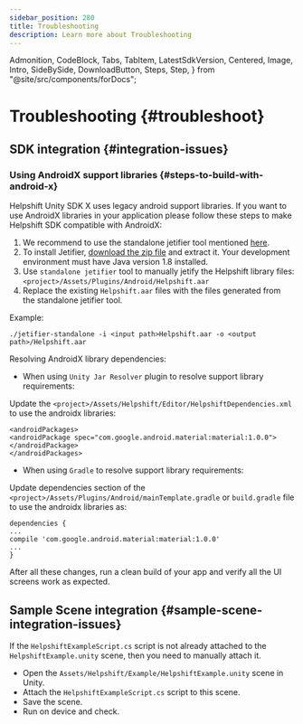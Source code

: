 ```yaml
---
sidebar_position: 280
title: Troubleshooting
description: Learn more about Troubleshooting
---
```


  Admonition,
  CodeBlock,
  Tabs,
  TabItem,
  LatestSdkVersion,
  Centered,
  Image,
  Intro,
  SideBySide,
  DownloadButton,
  Steps,
  Step,
} from "@site/src/components/forDocs";

# Troubleshooting {#troubleshoot}

## SDK integration {#integration-issues}

### Using AndroidX support libraries {#steps-to-build-with-android-x}

Helpshift Unity SDK X uses legacy android support libraries.
If you want to use AndroidX libraries in your application please follow these steps to make Helpshift SDK compatible with AndroidX:

1. We recommend to use the standalone jetifier tool mentioned [here](https://developer.android.com/studio/command-line/jetifier).
1. To install Jetifier, [download the zip file](https://dl.google.com/dl/android/studio/jetifier-zips/1.0.0-beta07/jetifier-standalone.zip) and extract it. Your development environment must have Java version 1.8 installed.
1. Use `standalone jetifier` tool to manually jetify the Helpshift library files:
   `<project>/Assets/Plugins/Android/Helpshift.aar`
1. Replace the existing `Helpshift.aar` files with the files generated from the standalone jetifier tool.

Example:

`./jetifier-standalone -i <input path>Helpshift.aar -o <output path>/Helpshift.aar`

Resolving AndroidX library dependencies:

- When using `Unity Jar Resolver` plugin to resolve support library requirements:

Update the `<project>/Assets/Helpshift/Editor/HelpshiftDependencies.xml` to use the androidx libraries:

```
<androidPackages>
<androidPackage spec="com.google.android.material:material:1.0.0"> </androidPackage>
</androidPackages>
```

- When using `Gradle` to resolve support library requirements:

Update dependencies section of the `<project>/Assets/Plugins/Android/mainTemplate.gradle` or `build.gradle` file to use the androidx libraries as:

```
dependencies {
...
compile 'com.google.android.material:material:1.0.0'
...
}
```

After all these changes, run a clean build of your app and verify all the UI screens work as expected.

## Sample Scene integration {#sample-scene-integration-issues}

If the `HelpshiftExampleScript.cs` script is not already attached to the `HelpshiftExample.unity` scene, then you need to manually attach it.

- Open the `Assets/Helpshift/Example/HelpshiftExample.unity` scene in Unity.
- Attach the `HelpshiftExampleScript.cs` script to this scene.
- Save the scene.
- Run on device and check.
